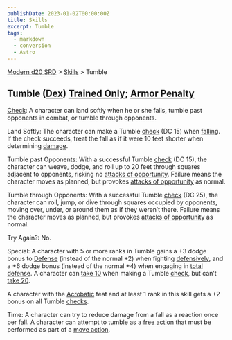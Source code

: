 ```yaml
---
publishDate: 2023-01-02T00:00:00Z
title: Skills
excerpt: Tumble
tags:
  - markdown
  - conversion
  - Astro
---
```


[Modern d20 SRD](/#modernD20) > [Skills](modern-d20-srd-skills-index) > Tumble

## Tumble ([Dex](modern-d20-srd-basics-ability-scores)) [Trained Only](modern-d20-srd-skills-skill-basics-php#skill-check-index); [Armor Penalty](modern-d20-srd-equipment-armor-general)

[Check](modern-d20-srd-skills-skill-basics-php#skill-check-index): A character
can land softly when he or she falls, tumble past opponents in combat, or
tumble through opponents.

Land Softly: The character can make a Tumble [check](modern-d20-srd-skills-skill-basics-php#skill-check-index) (DC 15) when [falling](modern-d20-srd-environment-hazards-falling). If the check succeeds, treat the fall as if it
were 10 feet shorter when determining [damage](modern-d20-srd-environment-hazards-falling).

Tumble past Opponents: With a successful Tumble [check](modern-d20-srd-skills-skill-basics-php#skill-check-index) (DC 15), the character can weave, dodge,
and roll up to 20 feet through squares adjacent to opponents, risking no
[attacks of opportunity](modern-d20-srd-combat-attacks-of-opportunity).
Failure means the character moves as planned, but provokes [attacks of opportunity](modern-d20-srd-combat-attacks-of-opportunity) as normal.

Tumble through Opponents: With a successful Tumble [check](modern-d20-srd-skills-skill-basics-php#skill-check-index) (DC 25), the character can roll,
jump, or dive through squares occupied by opponents, moving over, under, or
around them as if they weren’t there. Failure means the character moves as
planned, but provokes [attacks of opportunity](modern-d20-srd-skills-skill-basics-php#skill-check-index) as normal.

Try Again?: No.

Special: A character with 5 or more ranks in Tumble gains a +3 dodge bonus to
[Defense](modern-d20-srd-combat-defense) (instead of the normal +2) when
fighting [defensively](modern-d20-srd-combat-defense), and a +6 dodge bonus
(instead of the normal +4) when engaging in [total defense](modern-d20-srd-combat-defense). A character can [take 10](modern-d20-srd-skills-skill-basics-php#take10-index) when making a Tumble [check](modern-d20-srd-skills-skill-basics-php#skill-check-index), but can’t [take 20](modern-d20-srd-skills-skill-basics-php#take20-index).

A character with the [Acrobatic](modern-d20-srd-feats-acrobatic) feat and at
least 1 rank in this skill gets a +2 bonus on all Tumble
[checks](modern-d20-srd-skills-skill-basics-php#skill-check-index).

Time: A character can try to reduce damage from a fall as a reaction once per
fall. A character can attempt to tumble as a [free action](modern-d20-srd-combat-action-types) that must be performed as part of a [move action](modern-d20-srd-combat-move-actions).

